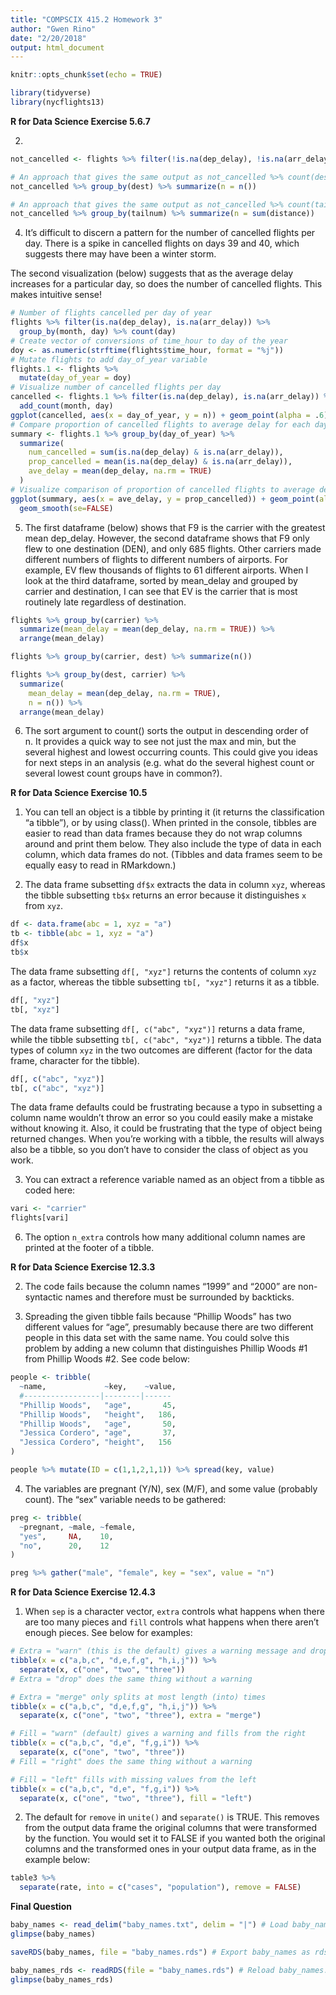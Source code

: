 ```yaml
---
title: "COMPSCIX 415.2 Homework 3"
author: "Gwen Rino"
date: "2/20/2018"
output: html_document
---
```


```r
knitr::opts_chunk$set(echo = TRUE)
```
```r
library(tidyverse)
library(nycflights13)
```

**R for Data Science Exercise 5.6.7**

2. 
```r
not_cancelled <- flights %>% filter(!is.na(dep_delay), !is.na(arr_delay))

# An approach that gives the same output as not_cancelled %>% count(dest)
not_cancelled %>% group_by(dest) %>% summarize(n = n()) 

# An approach that gives the same output as not_cancelled %>% count(tailnum, wt = distance)
not_cancelled %>% group_by(tailnum) %>% summarize(n = sum(distance))
```

4. It's difficult to discern a pattern for the number of cancelled flights per day. There is a spike in cancelled flights on days 39 and 40, which suggests there may have been a winter storm.

The second visualization (below) suggests that as the average delay increases for a particular day, so does the number of cancelled flights. This makes intuitive sense!

```r
# Number of flights cancelled per day of year
flights %>% filter(is.na(dep_delay), is.na(arr_delay)) %>%
  group_by(month, day) %>% count(day)
# Create vector of conversions of time_hour to day of the year
doy <- as.numeric(strftime(flights$time_hour, format = "%j"))
# Mutate flights to add day_of_year variable
flights.1 <- flights %>%
  mutate(day_of_year = doy) 
# Visualize number of cancelled flights per day
cancelled <- flights.1 %>% filter(is.na(dep_delay), is.na(arr_delay)) %>%
  add_count(month, day)
ggplot(cancelled, aes(x = day_of_year, y = n)) + geom_point(alpha = .6)
# Compare proportion of cancelled flights to average delay for each day
summary <- flights.1 %>% group_by(day_of_year) %>%
  summarize(
    num_cancelled = sum(is.na(dep_delay) & is.na(arr_delay)),
    prop_cancelled = mean(is.na(dep_delay) & is.na(arr_delay)),
    ave_delay = mean(dep_delay, na.rm = TRUE)
  )
# Visualize comparison of proportion of cancelled flights to average delay
ggplot(summary, aes(x = ave_delay, y = prop_cancelled)) + geom_point(alpha = .6) + 
  geom_smooth(se=FALSE)
```

5. The first dataframe (below) shows that F9 is the carrier with the greatest mean dep_delay. However, the second dataframe shows that F9 only flew to one destination (DEN), and only 685 flights. Other carriers made different numbers of flights to different numbers of airports. For example, EV flew thousands of flights to 61 different airports. When I look at the third dataframe, sorted by mean_delay and grouped by carrier and destination, I can see that EV is the carrier that is most routinely late regardless of destination.

```r
flights %>% group_by(carrier) %>% 
  summarize(mean_delay = mean(dep_delay, na.rm = TRUE)) %>%
  arrange(mean_delay)

flights %>% group_by(carrier, dest) %>% summarize(n())

flights %>% group_by(dest, carrier) %>% 
  summarize(
    mean_delay = mean(dep_delay, na.rm = TRUE),
    n = n()) %>%
  arrange(mean_delay)
```

6. The sort argument to count() sorts the output in descending order of n. It provides a quick way to see not just the max and min, but the several highest and lowest occurring counts. This could give you ideas for next steps in an analysis (e.g. what do the several highest count or several lowest count groups have in common?).

**R for Data Science Exercise 10.5**

1. You can tell an object is a tibble by printing it (it returns the classification "a tibble"), or by using class(). When printed in the console, tibbles are easier to read than data frames because they do not wrap columns around and print them below. They also include the type of data in each column, which data frames do not. (Tibbles and data frames seem to be equally easy to read in RMarkdown.)

2. The data frame subsetting `df$x` extracts the data in column `xyz`, whereas the tibble subsetting `tb$x` returns an error because it distinguishes `x` from `xyz`.
```r
df <- data.frame(abc = 1, xyz = "a")
tb <- tibble(abc = 1, xyz = "a")
df$x
tb$x
```

The data frame subsetting `df[, "xyz"]` returns the contents of column `xyz` as a factor, whereas the tibble subsetting `tb[, "xyz"]` returns it as a tibble.
```r
df[, "xyz"]
tb[, "xyz"]
```

The data frame subsetting `df[, c("abc", "xyz")]` returns a data frame, while the tibble subsetting `tb[, c("abc", "xyz")]` returns a tibble. The data types of column `xyz` in the two outcomes are different (factor for the data frame, character for the tibble).
```r
df[, c("abc", "xyz")]
tb[, c("abc", "xyz")]
```

The data frame defaults could be frustrating because a typo in subsetting a column name wouldn't throw an error so you could easily make a mistake without knowing it. Also, it could be frustrating that the type of object being returned changes. When you're working with a tibble, the results will always also be a tibble, so you don't have to consider the class of object as you work.

3. You can extract a reference variable named as an object from a tibble as coded here:
```r
vari <- "carrier"
flights[vari]
```

6. The option `n_extra` controls how many additional column names are printed at the footer of a tibble.

**R for Data Science Exercise 12.3.3**

2. The code fails because the column names "1999" and "2000" are non-syntactic names and therefore must be surrounded by backticks.

3. Spreading the given tibble fails because "Phillip Woods" has two different values for "age", presumably because there are two different people in this data set with the same name. You could solve this problem by adding a new column that distinguishes Phillip Woods #1 from Phillip Woods #2. See code below:

```r
people <- tribble(
  ~name,             ~key,    ~value,
  #-----------------|--------|------
  "Phillip Woods",   "age",       45,
  "Phillip Woods",   "height",   186,
  "Phillip Woods",   "age",       50,
  "Jessica Cordero", "age",       37,
  "Jessica Cordero", "height",   156
)

people %>% mutate(ID = c(1,1,2,1,1)) %>% spread(key, value)
```

4. The variables are pregnant (Y/N), sex (M/F), and some value (probably count). The "sex" variable needs to be gathered: 

```r
preg <- tribble(
  ~pregnant, ~male, ~female,
  "yes",     NA,    10,
  "no",      20,    12
)

preg %>% gather("male", "female", key = "sex", value = "n")
```

**R for Data Science Exercise 12.4.3**

1. When `sep` is a character vector, `extra` controls what happens when there are too many pieces and `fill` controls what happens when there aren't enough pieces. See below for examples:

```r
# Extra = "warn" (this is the default) gives a warning message and drops extra values
tibble(x = c("a,b,c", "d,e,f,g", "h,i,j")) %>% 
  separate(x, c("one", "two", "three"))
# Extra = "drop" does the same thing without a warning

# Extra = "merge" only splits at most length (into) times
tibble(x = c("a,b,c", "d,e,f,g", "h,i,j")) %>% 
  separate(x, c("one", "two", "three"), extra = "merge")

# Fill = "warn" (default) gives a warning and fills from the right
tibble(x = c("a,b,c", "d,e", "f,g,i")) %>% 
  separate(x, c("one", "two", "three"))
# Fill = "right" does the same thing without a warning

# Fill = "left" fills with missing values from the left
tibble(x = c("a,b,c", "d,e", "f,g,i")) %>% 
  separate(x, c("one", "two", "three"), fill = "left")
```

2. The default for `remove` in `unite()` and `separate()` is TRUE. This removes from the output data frame the original columns that were transformed by the function. You would set it to FALSE if you wanted both the original columns and the transformed ones in your output data frame, as in the example below:

```r
table3 %>% 
  separate(rate, into = c("cases", "population"), remove = FALSE)
```

**Final Question**

```r
baby_names <- read_delim("baby_names.txt", delim = "|") # Load baby_names.txt
glimpse(baby_names)

saveRDS(baby_names, file = "baby_names.rds") # Export baby_names as rds file

baby_names_rds <- readRDS(file = "baby_names.rds") # Reload baby_names.rds
glimpse(baby_names_rds)
```

